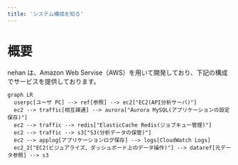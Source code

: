 ```yaml
---
title: 'システム構成を知る'
---
```


# 概要

nehan は、Amazon Web Servise（AWS）を用いて開発しており、下記の構成でサービスを提供しております。

```mermaid
graph LR
  userpc[ユーザ PC] --> ref[参照] --> ec2["EC2(API分析サーバ)"]
  ec2 --> traffic[相互疎通] --> aurora["Aurora MySQL(アプリケーションの設定保存)"]
  ec2 --> traffic --> redis["ElasticCache Redis(ジョブキュー管理)"]
  ec2 --> traffic --> s3["S3(分析データの保管)"]
  ec2 --> applog[アプリケーションログ保存] --> logs[CloudWatch Logs]
  ec2_2["EC2(ビジュアライズ、ダッシュボード上のデータ操作)"] --> dataref[元データ参照] --> s3
```
